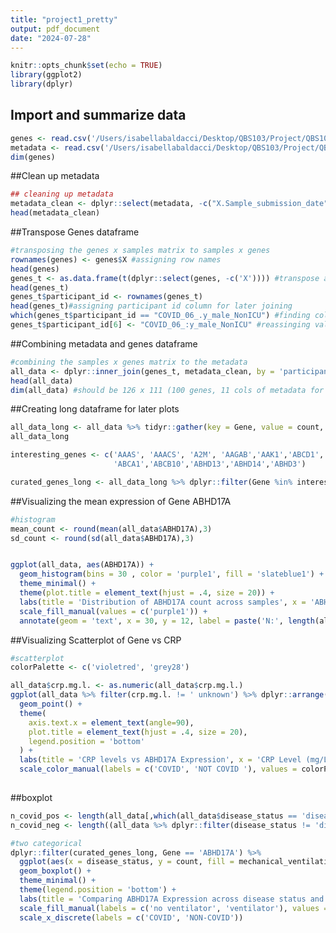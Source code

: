 ```yaml
---
title: "project1_pretty"
output: pdf_document
date: "2024-07-28"
---
```


```r
knitr::opts_chunk$set(echo = TRUE)
library(ggplot2)
library(dplyr)
```

## Import and summarize data


```r
genes <- read.csv('/Users/isabellabaldacci/Desktop/QBS103/Project/QBS103_GSE157103_genes.csv', sep = ',', header = TRUE)
metadata <- read.csv('/Users/isabellabaldacci/Desktop/QBS103/Project/QBS103_GSE157103_series_matrix.csv', header = TRUE)
dim(genes)
```

##Clean up metadata
```r
## cleaning up metadata
metadata_clean <- dplyr::select(metadata, -c("X.Sample_submission_date","channel_count","status","last_update_date","type","channel_count","source_name_ch1","organism_ch1","apacheii","ferritin.ng.ml.","ddimer.mg.l_feu.","procalcitonin.ng.ml..","lactate.mmol.l.","fibrinogen","sofa"))
head(metadata_clean)

```

##Transpose Genes dataframe 

```r
#transposing the genes x samples matrix to samples x genes
rownames(genes) <- genes$X #assigning row names
head(genes)
genes_t <- as.data.frame(t(dplyr::select(genes, -c('X')))) #transpose as a dataframe
head(genes_t)
genes_t$participant_id <- rownames(genes_t)
head(genes_t)#assigning participant id column for later joining
which(genes_t$participant_id == "COVID_06_.y_male_NonICU") #finding column with mismatch to metadata
genes_t$participant_id[6] <- "COVID_06_:y_male_NonICU" #reassinging value to match metadata
```

##Combining metadata and genes dataframe

```r
#combining the samples x genes matrix to the metadata
all_data <- dplyr::inner_join(genes_t, metadata_clean, by = 'participant_id')
head(all_data)
dim(all_data) #should be 126 x 111 (100 genes, 11 cols of metadata for all 126 samples)
```

##Creating long dataframe for later plots

```r
all_data_long <- all_data %>% tidyr::gather(key = Gene, value = count, 1:100)
all_data_long

interesting_genes <- c('AAAS', 'AAACS', 'A2M', 'AAGAB','AAK1','ABCD1','ABCG1', 'ABHD17A', 'ABHD17A','ABI1','AAMP', 'AATK','ABAT',
                       'ABCA1','ABCB10','ABHD13','ABHD14','ABHD3')

curated_genes_long <- all_data_long %>% dplyr::filter(Gene %in% interesting_genes)
```

##Visualizing the mean expression of Gene ABHD17A
```r
#histogram
mean_count <- round(mean(all_data$ABHD17A),3)
sd_count <- round(sd(all_data$ABHD17A),3)


ggplot(all_data, aes(ABHD17A)) +
  geom_histogram(bins = 30 , color = 'purple1', fill = 'slateblue1') +
  theme_minimal() +
  theme(plot.title = element_text(hjust = .4, size = 20)) +
  labs(title = 'Distribution of ABHD17A count across samples', x = 'ABHD17A Expression', y = 'Frequency', size = 20) +
  scale_fill_manual(values = c('purple1')) +
  annotate(geom = 'text', x = 30, y = 12, label = paste('N:', length(all_data$ABHD17A),' samples', '\nMean Expression: ', mean_count, '\nsd: ', sd_count))
```

##Visualizing Scatterplot of Gene vs CRP

```r

#scatterplot 
colorPalette <- c('violetred', 'grey28')

all_data$crp.mg.l. <- as.numeric(all_data$crp.mg.l.)
ggplot(all_data %>% filter(crp.mg.l. != ' unknown') %>% dplyr::arrange(crp.mg.l.), aes(x = crp.mg.l. , y =  ABHD17A , color = disease_status)) +
  geom_point() +
  theme(
    axis.text.x = element_text(angle=90),
    plot.title = element_text(hjust = .4, size = 20),
    legend.position = 'bottom'
  ) +
  labs(title = 'CRP levels vs ABHD17A Expression', x = 'CRP Level (mg/L)', y = 'ABHD17A Expression') +
  scale_color_manual(labels = c('COVID', 'NOT COVID '), values = colorPalette) 
  

```

##boxplot
```r
n_covid_pos <- length(all_data[,which(all_data$disease_status == 'disease state: COVID-19')])
n_covid_neg <- length((all_data %>% dplyr::filter(disease_status != 'disease state: COVID-19'))$participant_id)

#two categorical 
dplyr::filter(curated_genes_long, Gene == 'ABHD17A') %>% 
  ggplot(aes(x = disease_status, y = count, fill = mechanical_ventilation)) +
  geom_boxplot() +
  theme_minimal() + 
  theme(legend.position = 'bottom') +
  labs(title = 'Comparing ABHD17A Expression across disease status and mechanical ventilation', x = 'Disease Status', y = 'ABHD17A Expression') +
  scale_fill_manual(labels = c('no ventilator', 'ventilator'), values = c('ghostwhite', 'mediumvioletred')) +
  scale_x_discrete(labels = c('COVID', 'NON-COVID'))

```




